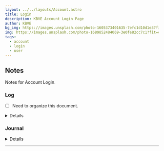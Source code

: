 ```yaml
---
layout: ../../layouts/Account.astro
title: Login
description: KBVE Account Login Page
author: KBVE
bg_img: https://images.unsplash.com/photo-1605373401635-7efc1d10d1e3?fit=crop&w=1400&h=700&q=75
img: https://images.unsplash.com/photo-1689852484069-3e0fe82cc7c1?fit=crop&w=1400&h=700&q=75
tags:
  - account
  - login
  - user
---
```





<Widget img="https://images.unsplash.com/photo-1682687220208-22d7a2543e88?ixlib=rb-4.0.3&ixid=M3wxMjA3fDF8MHxwaG90by1wYWdlfHx8fGVufDB8fHx8fA%3D%3D&auto=format&fit=crop&w=1075&q=80" >
<Login />
</Widget>


<MDXJS>

## Notes

Notes for Account Login.

### Log

- [ ] Need to organize this document.

<Details data="Closed">

### Closed

- [x] Create login.mdx under Account collection.
- [x] Add Imports for the login.mdx.

</Details>

### Journal

<Details data="J1">

#### J1

##### 07-30-2023

Here we go! Doing another round of the login page!

</Details>

</MDXJS>

---